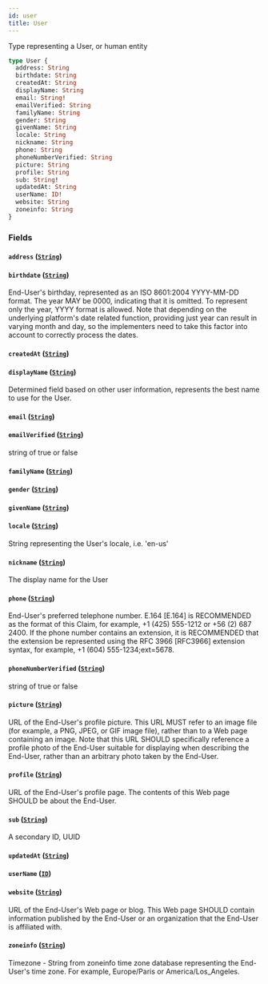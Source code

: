 ```yaml
---
id: user
title: User
---
```



Type representing a User, or human entity


```graphql
type User {
  address: String
  birthdate: String
  createdAt: String
  displayName: String
  email: String!
  emailVerified: String
  familyName: String
  gender: String
  givenName: String
  locale: String
  nickname: String
  phone: String
  phoneNumberVerified: String
  picture: String
  profile: String
  sub: String!
  updatedAt: String
  userName: ID!
  website: String
  zoneinfo: String
}
```


### Fields

#### `address` ([`String`](/developers/shared-apis/adminidentity-api/graphql/reference/scalars/string))




#### `birthdate` ([`String`](/developers/shared-apis/adminidentity-api/graphql/reference/scalars/string))

End-User's birthday, represented as an ISO 8601:2004 YYYY-MM-DD format. The
year MAY be 0000, indicating that it is omitted. To represent only the year,
YYYY format is allowed. Note that depending on the underlying platform's date
related function, providing just year can result in varying month and day, so
the implementers need to take this factor into account to correctly process the dates.


#### `createdAt` ([`String`](/developers/shared-apis/adminidentity-api/graphql/reference/scalars/string))




#### `displayName` ([`String`](/developers/shared-apis/adminidentity-api/graphql/reference/scalars/string))

Determined field based on other user information, represents the best name to use for the User.


#### `email` ([`String`](/developers/shared-apis/adminidentity-api/graphql/reference/scalars/string))




#### `emailVerified` ([`String`](/developers/shared-apis/adminidentity-api/graphql/reference/scalars/string))

string of true or false


#### `familyName` ([`String`](/developers/shared-apis/adminidentity-api/graphql/reference/scalars/string))




#### `gender` ([`String`](/developers/shared-apis/adminidentity-api/graphql/reference/scalars/string))




#### `givenName` ([`String`](/developers/shared-apis/adminidentity-api/graphql/reference/scalars/string))




#### `locale` ([`String`](/developers/shared-apis/adminidentity-api/graphql/reference/scalars/string))

String representing the User's locale, i.e. 'en-us'


#### `nickname` ([`String`](/developers/shared-apis/adminidentity-api/graphql/reference/scalars/string))

The display name for the User


#### `phone` ([`String`](/developers/shared-apis/adminidentity-api/graphql/reference/scalars/string))

End-User's preferred telephone number. E.164 [E.164] is RECOMMENDED as the
format of this Claim, for example, +1 (425) 555-1212 or +56 (2) 687 2400. If
the phone number contains an extension, it is RECOMMENDED that the extension
be represented using the RFC 3966 [RFC3966] extension syntax, for example, +1
(604) 555-1234;ext=5678.


#### `phoneNumberVerified` ([`String`](/developers/shared-apis/adminidentity-api/graphql/reference/scalars/string))

string of true or false


#### `picture` ([`String`](/developers/shared-apis/adminidentity-api/graphql/reference/scalars/string))

URL of the End-User's profile picture. This URL MUST refer to an image file
(for example, a PNG, JPEG, or GIF image file), rather than to a Web page
containing an image. Note that this URL SHOULD specifically reference a
profile photo of the End-User suitable for displaying when describing the
End-User, rather than an arbitrary photo taken by the End-User.


#### `profile` ([`String`](/developers/shared-apis/adminidentity-api/graphql/reference/scalars/string))

URL of the End-User's profile page. The contents of this Web page SHOULD be about the End-User.


#### `sub` ([`String`](/developers/shared-apis/adminidentity-api/graphql/reference/scalars/string))

A secondary ID, UUID


#### `updatedAt` ([`String`](/developers/shared-apis/adminidentity-api/graphql/reference/scalars/string))




#### `userName` ([`ID`](/developers/shared-apis/adminidentity-api/graphql/reference/scalars/id))




#### `website` ([`String`](/developers/shared-apis/adminidentity-api/graphql/reference/scalars/string))

URL of the End-User's Web page or blog. This Web page SHOULD contain
information published by the End-User or an organization that the End-User is
affiliated with.


#### `zoneinfo` ([`String`](/developers/shared-apis/adminidentity-api/graphql/reference/scalars/string))

Timezone - String from zoneinfo time zone database representing the End-User's
time zone. For example, Europe/Paris or America/Los_Angeles.




